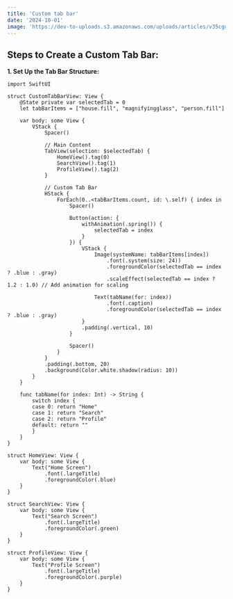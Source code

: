 ```yaml
---
title: 'Custom tab bar'
date: '2024-10-01'
image: 'https://dev-to-uploads.s3.amazonaws.com/uploads/articles/v35cgu4vsvk2j9fmunhw.png'
---
```


## Steps to Create a Custom Tab Bar:

**1. Set Up the Tab Bar Structure:**

```
import SwiftUI

struct CustomTabBarView: View {
    @State private var selectedTab = 0
    let tabBarItems = ["house.fill", "magnifyingglass", "person.fill"]

    var body: some View {
        VStack {
            Spacer()

            // Main Content
            TabView(selection: $selectedTab) {
                HomeView().tag(0)
                SearchView().tag(1)
                ProfileView().tag(2)
            }

            // Custom Tab Bar
            HStack {
                ForEach(0..<tabBarItems.count, id: \.self) { index in
                    Spacer()

                    Button(action: {
                        withAnimation(.spring()) {
                            selectedTab = index
                        }
                    }) {
                        VStack {
                            Image(systemName: tabBarItems[index])
                                .font(.system(size: 24))
                                .foregroundColor(selectedTab == index ? .blue : .gray)
                                .scaleEffect(selectedTab == index ? 1.2 : 1.0) // Add animation for scaling

                            Text(tabName(for: index))
                                .font(.caption)
                                .foregroundColor(selectedTab == index ? .blue : .gray)
                        }
                        .padding(.vertical, 10)
                    }

                    Spacer()
                }
            }
            .padding(.bottom, 20)
            .background(Color.white.shadow(radius: 10))
        }
    }

    func tabName(for index: Int) -> String {
        switch index {
        case 0: return "Home"
        case 1: return "Search"
        case 2: return "Profile"
        default: return ""
        }
    }
}

struct HomeView: View {
    var body: some View {
        Text("Home Screen")
            .font(.largeTitle)
            .foregroundColor(.blue)
    }
}

struct SearchView: View {
    var body: some View {
        Text("Search Screen")
            .font(.largeTitle)
            .foregroundColor(.green)
    }
}

struct ProfileView: View {
    var body: some View {
        Text("Profile Screen")
            .font(.largeTitle)
            .foregroundColor(.purple)
    }
}
```
